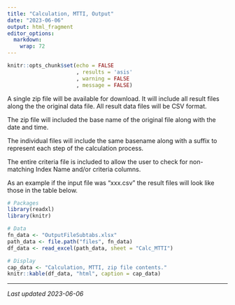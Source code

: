 ```yaml
---
title: "Calculation, MTTI, Output"
date: "2023-06-06"
output: html_fragment
editor_options: 
  markdown: 
    wrap: 72
---
```


```r
knitr::opts_chunk$set(echo = FALSE
                      , results = 'asis'
                      , warning = FALSE
                      , message = FALSE)
```

A single zip file will be available for download.  It will include all result
files along the the original data file.  All result data files will be CSV 
format.

The zip file will included the base name of the original file along with the 
date and time.

The individual files will include the same basename along with a suffix to 
represent each step of the calculation process.

The entire criteria file is included to allow the user to check for non-matching
Index Name and/or criteria columns.

As an example if the input file was "xxx.csv" the result files will
look like those in the table below.

```r
# Packages
library(readxl)
library(knitr)

# Data
fn_data <- "OutputFileSubtabs.xlsx"
path_data <- file.path("files", fn_data)
df_data <- read_excel(path_data, sheet = "Calc_MTTI")

# Display
cap_data <- "Calculation, MTTI, zip file contents."
knitr::kable(df_data, "html", caption = cap_data)
```

---

*Last updated 2023-06-06*
